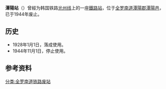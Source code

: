 {{朝鮮半島車站資訊
|公司色 = black
|文字色 = 
|站名 = 潭陽站
|圖片 = 
|pxl = 
|圖片說明 =
|前一站 = [[馬項站|馬項]]
|前一站距離 = 4.5
|後一站距離 = 
|後一站 = 
|所屬路線 = [[光州线|光州线]]
|距離 = 21.5
|起點站 = [[光州站|光州]]
|諺文 = 담양역
|朝鮮漢字 = 潭陽驛
|文觀部式 = Damyang-yeok
|馬-賴式 = Tamyang-yŏk
|副站名 = 
|車站編號 = 
|停站路線數 = 
|所屬公司 = [[韩国铁道公社|韩国铁道公社]]
|所在地 =[[全罗南道|全罗南道]][[潭陽郡|潭陽郡]][[潭陽邑|潭陽邑]]
|車站構造 = 地面车站
|月台配置 = 
|啟用年月日 =1928年1月1日
|廢站年月日 =1944年11月1日
|上下車人次 = 
|統計年度 = 
|轉車 = 
|備註 = 
|全寬備註 = 
}}

'''潭陽站'''（{{kor|諺=담양역|漢=潭陽驛|羅=Damyang yeok|f=y}}）曾經为韩国铁路[[光州线|光州线]]上的一座[[鐵路站|鐵路站]]，位于[[全罗南道|全罗南道]][[潭陽郡|潭陽郡]][[潭陽邑|潭陽邑]]，已于1944年废止。

== 历史 ==
*1928年1月1日，落成使用。
*1944年11月1日，停止使用。

== 参考资料 ==
{{reflist}}

{{光州线}}

[[分类:全罗南道铁路废站|分类:全罗南道铁路废站]]
